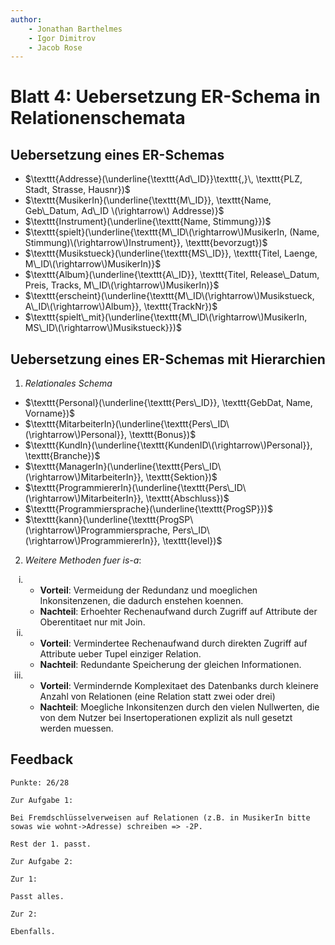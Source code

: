 ```yaml
---
author:
    - Jonathan Barthelmes
    - Igor Dimitrov
    - Jacob Rose
---
```


\newcommand{\ttt}[1]{\texttt{#1}}

# Blatt 4: Uebersetzung ER-Schema in Relationenschemata

## Uebersetzung eines ER-Schemas

* $\texttt{Addresse}(\underline{\texttt{Ad\_ID}}\texttt{,}\, \texttt{PLZ, Stadt, Strasse, Hausnr})$
* $\ttt{MusikerIn}(\underline{\texttt{M\_ID}}, \texttt{Name, Geb\_Datum, Ad\_ID \(\rightarrow\) Addresse)}$
* $\ttt{Instrument}(\underline{\texttt{Name, Stimmung}})$
* $\ttt{spielt}(\underline{\texttt{M\_ID\(\rightarrow\)MusikerIn, (Name, Stimmung)\(\rightarrow\)Instrument}}, \texttt{bevorzugt})$
* $\ttt{Musikstueck}(\underline{\texttt{MS\_ID}}, \texttt{Titel, Laenge, M\_ID\(\rightarrow\)MusikerIn)}$
* $\ttt{Album}(\underline{\texttt{A\_ID}}, \texttt{Titel, Release\_Datum, Preis, Tracks, M\_ID\(\rightarrow\)MusikerIn)}$
* $\ttt{erscheint}(\underline{\texttt{M\_ID\(\rightarrow\)Musikstueck, A\_ID\(\rightarrow\)Album}}, \texttt{TrackNr})$
* $\ttt{spielt\_mit}(\underline{\texttt{M\_ID\(\rightarrow\)MusikerIn, MS\_ID\(\rightarrow\)Musikstueck}})$


## Uebersetzung eines ER-Schemas mit Hierarchien


1. *Relationales Schema*
   
* $\ttt{Personal}(\underline{\texttt{Pers\_ID}}, \texttt{GebDat, Name, Vorname})$
* $\ttt{MitarbeiterIn}(\underline{\texttt{Pers\_ID\(\rightarrow\)Personal}}, \texttt{Bonus})$
* $\ttt{KundIn}(\underline{\texttt{KundenID\(\rightarrow\)Personal}}, \texttt{Branche})$
* $\ttt{ManagerIn}(\underline{\texttt{Pers\_ID\(\rightarrow\)MitarbeiterIn}}, \texttt{Sektion})$
* $\ttt{ProgrammiererIn}(\underline{\texttt{Pers\_ID\(\rightarrow\)MitarbeiterIn}}, \texttt{Abschluss})$
* $\ttt{Programmiersprache}(\underline{\texttt{ProgSP}})$
* $\ttt{kann}(\underline{\texttt{ProgSP\(\rightarrow\)Programmiersprache, Pers\_ID\(\rightarrow\)ProgrammiererIn}}, \texttt{level})$

2. *Weitere Methoden fuer is-a*:

i) * **Vorteil**: Vermeidung der Redundanz und moeglichen Inkonsitenzenen, die dadurch enstehen koennen.
   * **Nachteil**: Erhoehter Rechenaufwand durch Zugriff auf Attribute der Oberentitaet nur mit Join. 
ii) * **Vorteil**: Vermindertee Rechenaufwand durch direkten Zugriff auf Attribute ueber Tupel einziger Relation.
    * **Nachteil**: Redundante Speicherung der gleichen Informationen. 
iii) * **Vorteil**: Vermindernde Komplexitaet des Datenbanks durch kleinere Anzahl von Relationen (eine Relation statt zwei oder drei)
     * **Nachteil**: Moegliche Inkonsitenzen durch den vielen Nullwerten, die von dem Nutzer bei Insertoperationen explizit als null gesetzt werden muessen.


## Feedback

```text
Punkte: 26/28

Zur Aufgabe 1:

Bei Fremdschlüsselverweisen auf Relationen (z.B. in MusikerIn bitte sowas wie wohnt->Adresse) schreiben => -2P.

Rest der 1. passt.

Zur Aufgabe 2:

Zur 1:

Passt alles.

Zur 2:

Ebenfalls.
```